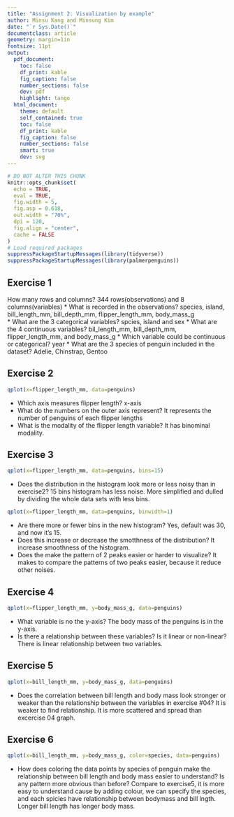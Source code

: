 ```yaml
---
title: "Assignment 2: Visualization by example"
author: Minsu Kang and Minsung Kim
date: "`r Sys.Date()`"
documentclass: article
geometry: margin=1in
fontsize: 11pt
output:
  pdf_document:
    toc: false
    df_print: kable
    fig_caption: false
    number_sections: false
    dev: pdf
    highlight: tango
  html_document:
    theme: default
    self_contained: true
    toc: false
    df_print: kable
    fig_caption: false
    number_sections: false
    smart: true
    dev: svg
---
```


```r
# DO NOT ALTER THIS CHUNK
knitr::opts_chunk$set(
  echo = TRUE,
  eval = TRUE,
  fig.width = 5,
  fig.asp = 0.618,
  out.width = "70%",
  dpi = 120,
  fig.align = "center",
  cache = FALSE
)
# Load required packages
suppressPackageStartupMessages(library(tidyverse))
suppressPackageStartupMessages(library(palmerpenguins))
```

## Exercise 1
How many rows and columns? 344 rows(observations) and 8 columns(variables)
* What is recorded in the observations? species, island, bill_length_mm, bill_depth_mm, flipper_length_mm, body_mass_g  
* What are the 3 categorical variables? spcies, island and sex
* What are the 4 continuous variables? bil_length_mm, bill_depth_mm, flipper_length_mm, and body_mass_g
* Which variable could be continuous or categorical? year
* What are the 3 species of penguin included in the dataset? Adelie, Chinstrap, Gentoo


## Exercise 2
```r
qplot(x=flipper_length_mm, data=penguins)
```
* Which axis measures flipper length? x-axis
* What do the numbers on the outer axis represent? It represents the number of penguins of each flipper lengths
* What is the modality of the flipper length variable? It has binominal modality.



## Exercise 3
```r
qplot(x=flipper_length_mm, data=penguins, bins=15)
```
* Does the distribution in the histogram look more or less noisy than in exercise2?
15 bins histogram has less noise. More simplified and dulled by dividing the whole data sets with less bins.
```r
qplot(x=flipper_length_mm, data=penguins, binwidth=1)
```
* Are there more or fewer bins in the new histogram?
Yes, default was 30, and now it's 15.
* Does this increase or decrease the smotthness of the distribution?
It increase smoothness of the histogram.
* Does the make the pattern of 2 peaks easier or harder to visualize?
It makes to compare the patterns of two peaks easier, because it reduce other noises. 


## Exercise 4
```r
qplot(x=flipper_length_mm, y=body_mass_g, data=penguins)
```
* What variable is no the y-axis?
The body mass of the penguins is in the y-axis.
* Is there a relationship between these variables? Is it linear or non-linear?
There is linear relationship between two variables.


## Exercise 5
```r
qplot(x=bill_length_mm, y=body_mass_g, data=penguins)
```
* Does the correlation between bill length and body mass look stronger or weaker than the relationship between the variables in exercise #04?
It is weaker to find relationship. It is more scattered and spread than excercise 04 graph.



## Exercise 6
```r
qplot(x=bill_length_mm, y=body_mass_g, color=species, data=penguins)
```
* How does coloring the data points by species of penguin make the relationship between bill length and body mass easier to understand? Is any pattern more obvious than before?
Compare to exercise5, it is more easy to understand cause by adding colour, we can specify the species, and each spicies have relationship between bodymass and bill lngth. Longer bill length has longer body mass.
